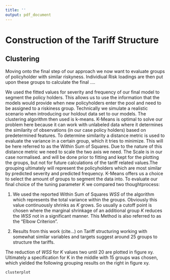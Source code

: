 ```yaml
---
title: ''
output: pdf_document
---
```



# Construction of the Tariff Structure


## Clustering

Moving onto the final step of our approach we now want to evaluate groups of policyholder with similar riskyness. Individiual Risk loadings are then put upon these groups to calculate the final ....

We used the fitted values for severity and frequency of our final model to segment the policy holders. This allows us to use the information that the models would provide when new policyholders enter the pool and need to be assigned to a riskiness group. Technically we simulate a realistic scenario when introducing our holdout data set to our models. The clustering algorithm then used is k-means. K-Means is optimal to solve our problem here because it can work with unlabeled data where it determines the similarity of observations (in our case policy holders) based on predetermined features. To determine similarity a distance metric is used to evaluate the variance in a certain group, which it tries to minimize. This will be here referred to as the Within Sum of Squares. Due to the nature of this distance metric we need to scale the two axis we need. The Scale is in our case normalised. and will be done prior to fitting and kept for the plotting the groups, but not for future calculations of the tariff related values.The grouping ultimately will represent the policyholders which are most similar by predicted severity and predicted frequency. K-Means offers us a choice to select the amount of groups to segment the data into. To evaluate our final choice of the tuning parameter $K$ we compared two thoughtprocess: 

1. We used the reported Within Sum of Squares $WSS$ of the algorithm which represents the total variance within the groups. Obviously this value continuously shrinks as $K$ grows. So usually a cutoff point is chosen where the marginal shrinkage of an additional group $K$ reduces the $WSS$ not in a significant manner. This Method is also referred to as the "Elbow Criterion". 

2. Results from this work (cite...) on Tariff structuring working with somewhat similar variables and targets suggest around 25 groups to structure the tariffs. 

The reduction of $WSS$ for $K$ values two until 20 are plotted in figure xy. Ultimately a specification for K in the middle with 15 groups was chosen, which yielded the following grouping results on the right in figure xy. 


```r
clusterplot
```

